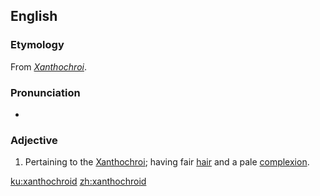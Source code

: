 ==English==

===Etymology===
From ''[[Xanthochroi]]''.

===Pronunciation===
* {{IPA|/zænˈθəʊkɹɔɪd/}}

===Adjective===
{{en-adj}}

# {{context|anthropology|lang=en}} Pertaining to the [[Xanthochroi]]; having fair [[hair]] and a pale [[complexion]].

[[ku:xanthochroid]]
[[zh:xanthochroid]]